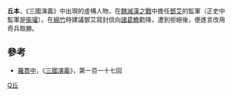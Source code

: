 '''丘本'''，《三國演義》中出現的虛構人物，在[[魏滅漢之戰|魏滅漢之戰]]中擔任[[鄧艾|鄧艾]]的監軍（正史中監軍是[[衛瓘|衛瓘]]）。在[[綿竹|綿竹]]時建議鄧艾寫封信向[[諸葛瞻|諸葛瞻]]勸降，遭到拒絕後，便進言改用奇兵取勝。

== 參考 ==
*[[羅貫中|羅貫中]]，《[[三國演義|三國演義]]》，第一百一十七回
[[Category:三國演義登場人物|Q丘]]
